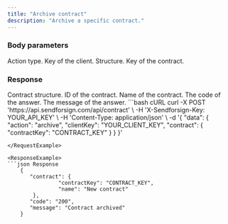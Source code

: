 ```yaml
---
title: "Archive contract"
description: "Archive a specific contract."
---
```


### Body parameters

<ParamField body="action" type="string" required>
  Action type.
</ParamField>

<ParamField body="clientKey" type="string" required>
  Key of the client.
</ParamField>

<ParamField body="contract" required>
  Structure.

  <Expandable title="child attribute">

  <ParamField body="contractKey" type="string">
    Key of the contract.
  </ParamField>

  </Expandable>

</ParamField>

### Response

  <ResponseField name="contract" type="string">
    Contract structure.

  <Expandable title="child attribute">

  <ResponseField name="contractKey" type="string">
    ID of the contract.
  </ResponseField>

  <ResponseField name="name" type="string">
    Name of the contract.
  </ResponseField>

  </Expandable>

  </ResponseField>

<ResponseField name="code" type="string">
  The code of the answer.
</ResponseField>

<ResponseField name="message" type="string">
  The message of the answer.
</ResponseField>

<RequestExample>
```bash cURL
curl -X POST 'https://api.sendforsign.com/api/contract' \
     -H 'X-Sendforsign-Key: YOUR_API_KEY' \
     -H 'Content-Type: application/json' \
     -d '{ 
		  "data": {
				   "action": "archive",
				   "clientKey": "YOUR_CLIENT_KEY",
				   "contract": {
							  "contractKey": "CONTRACT_KEY"
						     }
				  }
       }'

```
</RequestExample>

<ResponseExample>
```json Response
	{
       "contract": {
                "contractKey": "CONTRACT_KEY", 
				"name": "New contract"
		},
       "code": "200",
       "message": "Contract archived"
    } 
```
</ResponseExample>
